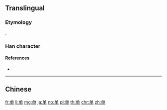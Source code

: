 {{also|單|単}}
==Translingual==
{{Han simplified forms|單|単|单}}
{{stroke order}}

===Etymology===
{{Han simp|f=吅|t=丷}}.

===Han character===
{{Han char|rn=24|rad=十|as=06|sn=8|four=80506|canj=CWJ|ids=⿱丷⿻日十}}

====References====
* {{Han ref|kx=0157.041|dkj=02749|hdz=10246.030|uh=5355|ud=21333}}

----

==Chinese==
{{zh-see|單}}

[[fr:单]]
[[li:单]]
[[mg:单]]
[[ja:单]]
[[no:单]]
[[pl:单]]
[[th:单]]
[[chr:单]]
[[zh:单]]